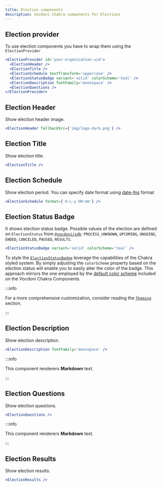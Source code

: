 ```yaml
---
title: Election components
description: Vocdoni Chakra components for Elections
---
```


## Election provider

To use election components you have to wrap them using the `ElectionProvider`

```jsx
<ElectionProvider id='your-organization-uid'>
  <ElectionHeader />
  <ElectionTitle />
  <ElectionSchedule textTransform='uppercase' />
  <ElectionStatusBadge variant='solid' colorScheme='teal' />
  <ElectionDescription fontFamily='monospace' />
  <ElectionQuestions />
</ElectionProvider>
```

## Election Header

Show election header image.

```jsx live
<ElectionHeader fallbackSrc={'img/logo-dark.png'} />
```

## Election Title

Show election title.

```jsx live
<ElectionTitle />
```

## Election Schedule

Show election period. You can specify date format using [date-fns](https://date-fns.org/v2.30.0/docs/format) format

```jsx live
<ElectionSchedule format={'d-L-y HH:mm'} />
```

## Election Status Badge

It shows election status badge. Possible values of the election are defined on `ElectionStatus` from [`@vocdoni/sdk`](https://github.com/vocdoni/vocdoni-sdk/blob/c1c6fee380c646020db7c0934900296a92309670/src/types/election/published.ts#L6-L18):
`PROCESS_UNKNOWN`, `UPCOMING`, `ONGOING`, `ENDED`, `CANCELED`, `PAUSED`, `RESULTS`.

```jsx live
<ElectionStatusBadge variant='solid' colorScheme='teal' />
```

To style the [`ElectionStatusBadge`](https://chakra-ui.com/docs/components/tag) leverage the capabilities of the Chakra
styled system. By simply adjusting the `colorScheme` property based on the election status will enable you to easily alter the
color of the badge. This approach mirrors the one employed by the
[default color scheme](https://github.com/vocdoni/ui-components/blob/2ca7942/packages/chakra-components/src/components/Election/StatusBadge.tsx#L12-L24)
included on the Vocdoni Chakra Components.

:::info

For a more comprehensive customization, consider reading the
[`Theming`](https://developer.vocdoni.io/ui-components/Intro#theming) section.

:::

## Election Description

Show election description.

```jsx live
<ElectionDescription fontFamily='monospace' />
```

:::info

This component renderers **Markdown** text.

:::

## Election Questions

Show election questions.

```jsx live
<ElectionQuestions />
```

:::info

This component renderers **Markdown** text.

:::

## Election Results

Show election results.

```jsx live
<ElectionResults />
```
